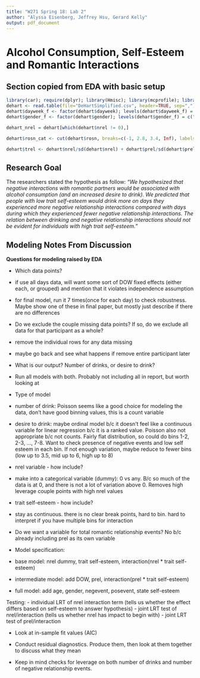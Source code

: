 ```yaml
---
title: "W271 Spring 18: Lab 2"
author: "Alyssa Eisenberg, Jeffrey Hsu, Gerard Kelly"
output: pdf_document
---
```


# Alcohol Consumption, Self-Esteem and Romantic Interactions

## Section copied from EDA with basic setup
```r
library(car); require(dplyr); library(Hmisc); library(mcprofile); library(ggplot2); library(gridExtra); library(reshape2); library(GGally); library(ggcorrplot)
dehart <- read.table(file="DeHartSimplified.csv", header=TRUE, sep=",")
dehart$dayweek_f <- factor(dehart$dayweek); levels(dehart$dayweek_f) = c("mon","tue","wed","thu","fri","sat","sun")
dehart$gender_f <- factor(dehart$gender); levels(dehart$gender_f) = c("male","female")

dehart_nrel = dehart[which(dehart$nrel != 0),]

dehart$rosn_cat <- cut(dehart$rosn, breaks=c(-1, 2.8, 3.4, Inf), labels = c("low", "mid", "high"))

dehart$trel <- dehart$nrel/sd(dehart$nrel) + dehart$prel/sd(dehart$prel)
```

## Research Goal
The researchers stated the hypothesis as follow: *"We hypothesized that negative interactions with romantic partners would be associated with alcohol consumption (and an increased desire to drink). We predicted that people with low trait self-esteem would drink more on days they experienced more negative relationship interactions compared with days during which they experienced fewer negative relationship interactions. The relation between drinking and negative relationship interactions should not be evident for individuals with high trait self-esteem."*  

## Modeling Notes From Discussion

**Questions for modeling raised by EDA**

- Which data points?
- if use all days data, will want some sort of DOW fixed effects (either each, or grouped) and mention that it violates independence assumption
- for final model, run it 7 times(once for each day) to check robustness. Maybe show one of these in final paper, but mostly just describe if there are no differences

- Do we exclude the couple missing data points? If so, do we exclude all data for that participant as a whole?
- remove the individual rows for any data missing
- maybe go back and see what happens if remove entire participant later

- What is our output? Number of drinks, or desire to drink?
- Run all models with both. Probably not including all in report, but worth looking at

- Type of model
- number of drink: Poisson seems like a good choice for modeling the data, don't have good binning values, this is a count variable
- desire to drink: maybe ordinal model b/c it doesn't feel like a continuous variable for linear regression b/c it is a ranked value. Poisson also not appropriate b/c not counts. Fairly flat distribution, so could do bins 1-2, 2-3, ..., 7-8. Want to check presence of negative events and low self esteem in each bin. If not enough variation, maybe reduce to fewer bins (low up to 3.5, mid up to 6, high up to 8)

- nrel variable - how include?
- make into a categorical variable (dummy): 0 vs any. B/c so much of the data is at 0, and there is not a lot of variation above 0. Removes high leverage couple points with high nrel values


- trait self-esteem - how include?
- stay as continuous. there is no clear break points, hard to bin. hard to interpret if you have multiple bins for interaction

- Do we want a variable for total romantic relationship events?
No b/c already including prel as its own variable

- Model specification:
- base model: nrel dummy, trait self-esteem, interaction(nrel * trait self-esteem)
- intermediate model: add DOW, prel, interaction(prel * trait self-esteem)
- full model: add age, gender, negevent, posevent, state self-esteem


Testing:
- individual LRT of nrel interaction term (tells us whether the effect differs based on self-esteem to answer hypothesis)
- joint LRT test of nrel/interaction (tells us whether nrel has impact to begin with)
- joint LRT test of prel/interaction

- Look at in-sample fit values (AIC)

- Conduct residual diagnostics. Produce them, then look at them together to discuss what they mean
- Keep in mind checks for leverage on both number of drinks and number of negative relationship events.

